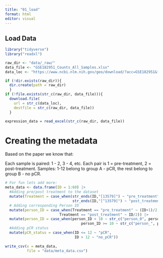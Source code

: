 ```yaml
---
title: "01_load"
format: html
editor: visual
---
```


## Load Data

```r
library("tidyverse")
library("readxl")
```

```r
raw_dir <- "data/_raw/"
data_file <- "GSE182951_Counts_All_Samples.xlsx"
data_loc <- "https://www.ncbi.nlm.nih.gov/geo/download/?acc=GSE182951&format=file&file=GSE182951%5FCounts%5FAll%5FSamples%2Exlsx"

if (!dir.exists(raw_dir)){
  dir.create(path = raw_dir)
  }
if (!file.exists(str_c(raw_dir, data_file))){
  download.file(
    url = str_c(data_loc),
    destfile = str_c(raw_dir, data_file))
  }

expression_data = read_excel(str_c(raw_dir, data_file))
```

# **Creating the metadata**

Based on the paper we know that:

Each sample is paired: 1 - 2, 3 - 4, etc. Each pair is 1 = pre-treatment, 2 = post-treatment. Samples: 1-12 belong to group A - pCR, the rest belong to group B - no pCR.

```r
# For fun lets add more:
meta_data <- data.frame(ID = 1:60) |> 
  #Adding pre/post treatment to the dataset
  mutate(Treatment = case_when(str_ends(ID,"[13579]") ~ "pre_treatment",
                               str_ends(ID,"[^13579]") ~ "post_treatment")) |>
  # Adding corresponding Person ID
  mutate(person_ID = case_when(Treatment == "pre_treatment" ~ (ID+1)/2,
                         Treatment == "post_treatment" ~ ID/2)) |> 
  mutate(person_ID = case_when(person_ID < 10 ~ str_c("person_0", person_ID),
                                   person_ID >= 10 ~ str_c("person_", person_ID))) |> 
  #Adding pCR status
  mutate(pCR_status = case_when(ID <= 12 ~ "pCR",
                                ID > 12 ~ "no_pCR"))
  
write_csv(x = meta_data,
          file = "data/meta_data.csv")

```
